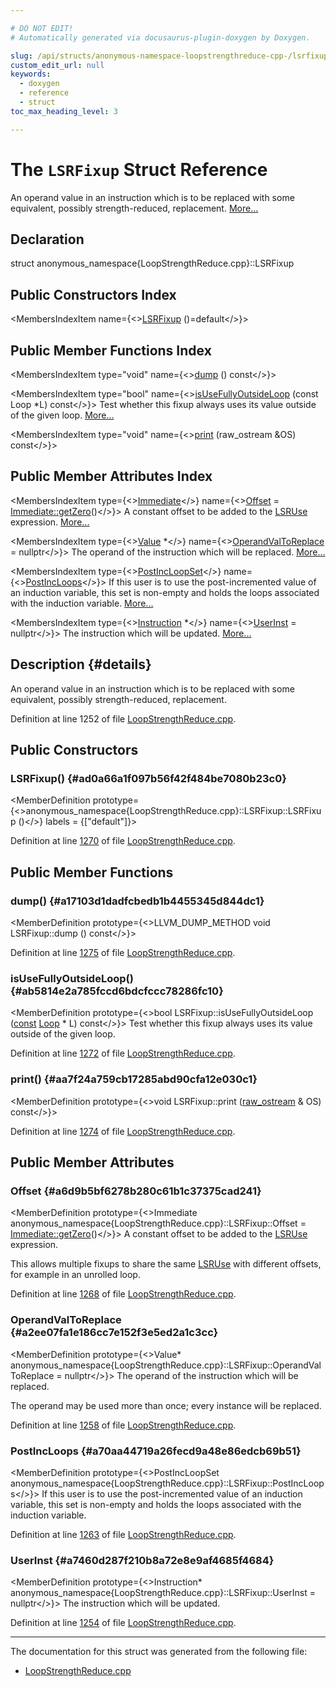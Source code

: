 ```yaml
---

# DO NOT EDIT!
# Automatically generated via docusaurus-plugin-doxygen by Doxygen.

slug: /api/structs/anonymous-namespace-loopstrengthreduce-cpp-/lsrfixup
custom_edit_url: null
keywords:
  - doxygen
  - reference
  - struct
toc_max_heading_level: 3

---
```





# The `LSRFixup` Struct Reference

<DoxygenPage pluginConfig={pluginConfig}>

An operand value in an instruction which is to be replaced with some equivalent, possibly strength-reduced, replacement. <a href="#details">More...</a>

## Declaration

<CodeBlock>struct anonymous_namespace{LoopStrengthReduce.cpp}::LSRFixup</CodeBlock>

## Public Constructors Index

<MembersIndex>

<MembersIndexItem
  name={<><a href="#ad0a66a1f097b56f42f484be7080b23c0">LSRFixup</a> ()=default</>}>
</MembersIndexItem>

</MembersIndex>

## Public Member Functions Index

<MembersIndex>

<MembersIndexItem
  type="void"
  name={<><a href="#a17103d1dadfcbedb1b4455345d844dc1">dump</a> () const</>}>
</MembersIndexItem>

<MembersIndexItem
  type="bool"
  name={<><a href="#ab5814e2a785fccd6bdcfccc78286fc10">isUseFullyOutsideLoop</a> (const Loop &#42;L) const</>}>
Test whether this fixup always uses its value outside of the given loop. <a href="#ab5814e2a785fccd6bdcfccc78286fc10">More...</a>
</MembersIndexItem>

<MembersIndexItem
  type="void"
  name={<><a href="#aa7f24a759cb17285abd90cfa12e030c1">print</a> (raw&#95;ostream &amp;OS) const</>}>
</MembersIndexItem>

</MembersIndex>

## Public Member Attributes Index

<MembersIndex>

<MembersIndexItem
  type={<><a href="/docs/api/classes/anonymous-namespace-loopstrengthreduce-cpp-/immediate">Immediate</a></>}
  name={<><a href="#a6d9b5bf6278b280c61b1c37375cad241">Offset</a> = <a href="/docs/api/classes/anonymous-namespace-loopstrengthreduce-cpp-/immediate/#a393faf261b99c7234b6d7d97dbdbd5e0">Immediate::getZero</a>()</>}>
A constant offset to be added to the <a href="/docs/api/classes/anonymous-namespace-loopstrengthreduce-cpp-/lsruse">LSRUse</a> expression. <a href="#a6d9b5bf6278b280c61b1c37375cad241">More...</a>
</MembersIndexItem>

<MembersIndexItem
  type={<><a href="/docs/api/classes/llvm/value">Value</a> &#42;</>}
  name={<><a href="#a2ee07fa1e186cc7e152f3e5ed2a1c3cc">OperandValToReplace</a> = nullptr</>}>
The operand of the instruction which will be replaced. <a href="#a2ee07fa1e186cc7e152f3e5ed2a1c3cc">More...</a>
</MembersIndexItem>

<MembersIndexItem
  type={<><a href="/docs/api/namespaces/llvm/#ac765465998d0f34ed6123631bda54fab">PostIncLoopSet</a></>}
  name={<><a href="#a70aa44719a26fecd9a48e86edcb69b51">PostIncLoops</a></>}>
If this user is to use the post-incremented value of an induction variable, this set is non-empty and holds the loops associated with the induction variable. <a href="#a70aa44719a26fecd9a48e86edcb69b51">More...</a>
</MembersIndexItem>

<MembersIndexItem
  type={<><a href="/docs/api/classes/llvm/instruction">Instruction</a> &#42;</>}
  name={<><a href="#a7460d287f210b8a72e8e9af4685f4684">UserInst</a> = nullptr</>}>
The instruction which will be updated. <a href="#a7460d287f210b8a72e8e9af4685f4684">More...</a>
</MembersIndexItem>

</MembersIndex>

## Description {#details}

An operand value in an instruction which is to be replaced with some equivalent, possibly strength-reduced, replacement.

Definition at line 1252 of file <a href="/docs/api/files/lib/lib/transforms/lib/transforms/scalar/loopstrengthreduce-cpp">LoopStrengthReduce.cpp</a>.

<SectionDefinition>

## Public Constructors

### LSRFixup() {#ad0a66a1f097b56f42f484be7080b23c0}

<MemberDefinition
  prototype={<>anonymous&#95;namespace&#123;LoopStrengthReduce.cpp&#125;::LSRFixup::LSRFixup ()</>}
  labels = {["default"]}>

Definition at line <a href="/docs/api/files/lib/lib/transforms/lib/transforms/scalar/loopstrengthreduce-cpp/#l01270">1270</a> of file <a href="/docs/api/files/lib/lib/transforms/lib/transforms/scalar/loopstrengthreduce-cpp">LoopStrengthReduce.cpp</a>.
</MemberDefinition>

</SectionDefinition>

<SectionDefinition>

## Public Member Functions

### dump() {#a17103d1dadfcbedb1b4455345d844dc1}

<MemberDefinition
  prototype={<>LLVM&#95;DUMP&#95;METHOD void LSRFixup::dump () const</>}>

Definition at line <a href="/docs/api/files/lib/lib/transforms/lib/transforms/scalar/loopstrengthreduce-cpp/#l01275">1275</a> of file <a href="/docs/api/files/lib/lib/transforms/lib/transforms/scalar/loopstrengthreduce-cpp">LoopStrengthReduce.cpp</a>.
</MemberDefinition>

### isUseFullyOutsideLoop() {#ab5814e2a785fccd6bdcfccc78286fc10}

<MemberDefinition
  prototype={<>bool LSRFixup::isUseFullyOutsideLoop (<a href="/docs/api/files/lib/lib/target/lib/target/aarch64/aarch64promoteconstant-cpp/#a90f8350fecae261c25be85d38b451bff">const</a> <a href="/docs/api/classes/llvm/loop">Loop</a> &#42; L) const</>}>
Test whether this fixup always uses its value outside of the given loop.

Definition at line <a href="/docs/api/files/lib/lib/transforms/lib/transforms/scalar/loopstrengthreduce-cpp/#l01272">1272</a> of file <a href="/docs/api/files/lib/lib/transforms/lib/transforms/scalar/loopstrengthreduce-cpp">LoopStrengthReduce.cpp</a>.
</MemberDefinition>

### print() {#aa7f24a759cb17285abd90cfa12e030c1}

<MemberDefinition
  prototype={<>void LSRFixup::print (<a href="/docs/api/classes/llvm/raw-ostream">raw&#95;ostream</a> &amp; OS) const</>}>

Definition at line <a href="/docs/api/files/lib/lib/transforms/lib/transforms/scalar/loopstrengthreduce-cpp/#l01274">1274</a> of file <a href="/docs/api/files/lib/lib/transforms/lib/transforms/scalar/loopstrengthreduce-cpp">LoopStrengthReduce.cpp</a>.
</MemberDefinition>

</SectionDefinition>

<SectionDefinition>

## Public Member Attributes

### Offset {#a6d9b5bf6278b280c61b1c37375cad241}

<MemberDefinition
  prototype={<>Immediate anonymous&#95;namespace&#123;LoopStrengthReduce.cpp&#125;::LSRFixup::Offset = <a href="/docs/api/classes/anonymous-namespace-loopstrengthreduce-cpp-/immediate/#a393faf261b99c7234b6d7d97dbdbd5e0">Immediate::getZero</a>()</>}>
A constant offset to be added to the <a href="/docs/api/classes/anonymous-namespace-loopstrengthreduce-cpp-/lsruse">LSRUse</a> expression.

This allows multiple fixups to share the same <a href="/docs/api/classes/anonymous-namespace-loopstrengthreduce-cpp-/lsruse">LSRUse</a> with different offsets, for example in an unrolled loop.

Definition at line <a href="/docs/api/files/lib/lib/transforms/lib/transforms/scalar/loopstrengthreduce-cpp/#l01268">1268</a> of file <a href="/docs/api/files/lib/lib/transforms/lib/transforms/scalar/loopstrengthreduce-cpp">LoopStrengthReduce.cpp</a>.
</MemberDefinition>

### OperandValToReplace {#a2ee07fa1e186cc7e152f3e5ed2a1c3cc}

<MemberDefinition
  prototype={<>Value&#42; anonymous&#95;namespace&#123;LoopStrengthReduce.cpp&#125;::LSRFixup::OperandValToReplace = nullptr</>}>
The operand of the instruction which will be replaced.

The operand may be used more than once; every instance will be replaced.

Definition at line <a href="/docs/api/files/lib/lib/transforms/lib/transforms/scalar/loopstrengthreduce-cpp/#l01258">1258</a> of file <a href="/docs/api/files/lib/lib/transforms/lib/transforms/scalar/loopstrengthreduce-cpp">LoopStrengthReduce.cpp</a>.
</MemberDefinition>

### PostIncLoops {#a70aa44719a26fecd9a48e86edcb69b51}

<MemberDefinition
  prototype={<>PostIncLoopSet anonymous&#95;namespace&#123;LoopStrengthReduce.cpp&#125;::LSRFixup::PostIncLoops</>}>
If this user is to use the post-incremented value of an induction variable, this set is non-empty and holds the loops associated with the induction variable.

Definition at line <a href="/docs/api/files/lib/lib/transforms/lib/transforms/scalar/loopstrengthreduce-cpp/#l01263">1263</a> of file <a href="/docs/api/files/lib/lib/transforms/lib/transforms/scalar/loopstrengthreduce-cpp">LoopStrengthReduce.cpp</a>.
</MemberDefinition>

### UserInst {#a7460d287f210b8a72e8e9af4685f4684}

<MemberDefinition
  prototype={<>Instruction&#42; anonymous&#95;namespace&#123;LoopStrengthReduce.cpp&#125;::LSRFixup::UserInst = nullptr</>}>
The instruction which will be updated.

Definition at line <a href="/docs/api/files/lib/lib/transforms/lib/transforms/scalar/loopstrengthreduce-cpp/#l01254">1254</a> of file <a href="/docs/api/files/lib/lib/transforms/lib/transforms/scalar/loopstrengthreduce-cpp">LoopStrengthReduce.cpp</a>.
</MemberDefinition>

</SectionDefinition>

<hr/>

The documentation for this struct was generated from the following file:

<ul>
<li><a href="/docs/api/files/lib/lib/transforms/lib/transforms/scalar/loopstrengthreduce-cpp">LoopStrengthReduce.cpp</a></li>
</ul>

</DoxygenPage>

